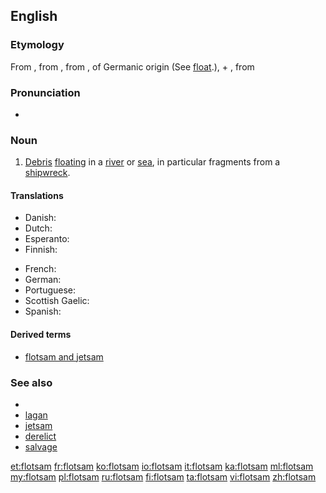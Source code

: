 ==English==

===Etymology===
From {{etyl|xno|en}} {{term|floteson|lang=fro}}, from {{etyl|fro|en}} {{term|flotaison|lang=fro||a floating}}, from {{term|floter||lang=fro|to float}}, of Germanic origin (See [[float]].), + {{term|-aison|lang=fro}}, from {{etyl|la|en}} {{term|-atio|lang=la}}

===Pronunciation===
* {{IPA|/ˈflɒtsəm/}}

===Noun===
{{en-noun|~}}

# [[debris|Debris]] [[float]]ing in a [[river]] or [[sea]], in particular fragments from a [[shipwreck]].

====Translations====
{{trans-top|flotsam}}
* Danish: {{t-|da|drivgods|n}}
* Dutch: {{t-|nl|drijfhout|n}}
* Esperanto: {{t-|eo|flosaĵo}}
* Finnish: {{t-|fi|ajelehtiva hylkytavara}}
{{trans-mid}}
* French: {{t+|fr|épave|f}}
* German: {{t-|de|Treibgut|n}}
* Portuguese: {{t-|pt|destroços}}
* Scottish Gaelic: {{t-|gd|murrag|f}}
* Spanish: {{t+|es|pecio|m}}
{{trans-bottom}}

====Derived terms====
* [[flotsam and jetsam]]

===See also===
* {{pedia}}
* [[lagan]]
* [[jetsam]]
* [[derelict]]
* [[salvage]]

[[et:flotsam]]
[[fr:flotsam]]
[[ko:flotsam]]
[[io:flotsam]]
[[it:flotsam]]
[[ka:flotsam]]
[[ml:flotsam]]
[[my:flotsam]]
[[pl:flotsam]]
[[ru:flotsam]]
[[fi:flotsam]]
[[ta:flotsam]]
[[vi:flotsam]]
[[zh:flotsam]]